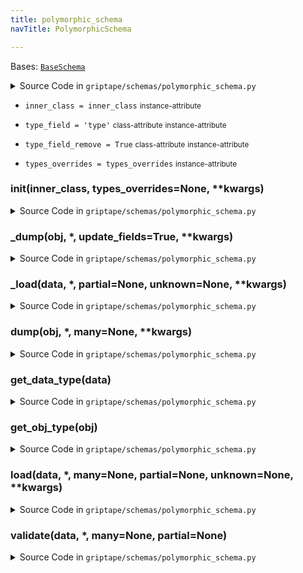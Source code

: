 ```yaml
---
title: polymorphic_schema
navTitle: PolymorphicSchema

---
```


<span id="griptape.schemas.polymorphic_schema.PolymorphicSchema"></span>

Bases:
 [`BaseSchema`](./#griptape.schemas.BaseSchema "BaseSchema (griptape.schemas.BaseSchema)")

<details><summary>Source Code in <code>griptape&#47;schemas&#47;polymorphic_schema.py</code></summary>

```python
class PolymorphicSchema(BaseSchema):
    """PolymorphicSchema is based on https://github.com/marshmallow-code/marshmallow-oneofschema."""

    def __init__(self, inner_class: Any, types_overrides: Optional[dict[str, type]] = None, **kwargs) -> None:
        super().__init__(**kwargs)

        self.inner_class = inner_class
        self.types_overrides = types_overrides

    type_field = "type"
    type_field_remove = True

    def get_obj_type(self, obj: Any) -> Any:
        """Returns name of the schema during dump() calls, given the object being dumped."""
        return obj.__class__.__name__

    def get_data_type(self, data: Any) -> Any:
        """Returns name of the schema during load() calls, given the data being loaded. Defaults to looking up `type_field` in the data."""
        data_type = data.get(self.type_field)
        if self.type_field in data and self.type_field_remove:
            data.pop(self.type_field)
        return data_type

    def dump(self, obj: Any, *, many: Any = None, **kwargs) -> Any:
        errors = {}
        result_data = []
        result_errors = {}
        many = self.many if many is None else bool(many)
        if not many:
            result = result_data = self._dump(obj, **kwargs)
        else:
            for idx, o in enumerate(obj):
                try:
                    result = self._dump(o, **kwargs)
                    result_data.append(result)
                except ValidationError as error:
                    result_errors[idx] = error.normalized_messages()
                    result_data.append(error.valid_data)

        result = result_data
        errors = result_errors

        if not errors:
            return result
        exc = ValidationError(errors, data=obj, valid_data=result)  # pyright: ignore[reportArgumentType]
        raise exc

    def _dump(self, obj: Any, *, update_fields: bool = True, **kwargs) -> Any:
        obj_type = self.get_obj_type(obj)

        if not obj_type:
            return (None, {"_schema": f"Unknown object class: {obj.__class__.__name__}"})

        type_schema = BaseSchema.from_attrs_cls(obj.__class__, types_overrides=self.types_overrides)

        if not type_schema:
            return None, {"_schema": f"Unsupported object type: {obj_type}"}

        schema = type_schema if isinstance(type_schema, Schema) else type_schema()

        schema.context.update(getattr(self, "context", {}))

        result = schema.dump(obj, many=False, **kwargs)

        if result is not None:
            result[self.type_field] = obj_type  # pyright: ignore[reportArgumentType,reportCallIssue]

        return result

    def load(self, data: Any, *, many: Any = None, partial: Any = None, unknown: Any = None, **kwargs) -> Any:
        errors = {}
        result_data = []
        result_errors = {}
        many = self.many if many is None else bool(many)
        if partial is None:
            partial = self.partial
        if not many:
            try:
                result = result_data = self._load(data, partial=partial, unknown=unknown, **kwargs)
            except ValidationError as error:
                result_errors = error.normalized_messages()
                result_data.append(error.valid_data)
        else:
            for idx, item in enumerate(data):
                try:
                    result = self._load(item, partial=partial, **kwargs)
                    result_data.append(result)
                except ValidationError as error:
                    result_errors[idx] = error.normalized_messages()
                    result_data.append(error.valid_data)

        result = result_data
        errors = result_errors

        if not errors:
            return result
        exc = ValidationError(errors, data=data, valid_data=result)
        raise exc

    def _load(self, data: Any, *, partial: Any = None, unknown: Any = None, **kwargs) -> Any:
        if not isinstance(data, dict):
            raise ValidationError({"_schema": f"Invalid data type: {data}"})

        data = dict(data)
        unknown = unknown or self.unknown
        data_type = self.get_data_type(data)

        if data_type is None:
            raise ValidationError({self.type_field: ["Missing data for required field."]})

        type_schema = self.inner_class.get_schema(data_type, module_name=data.get("module_name"))
        if not type_schema:
            raise ValidationError({self.type_field: [f"Unsupported value: {data_type}"]})

        schema = type_schema if isinstance(type_schema, Schema) else type_schema()

        schema.context.update(getattr(self, "context", {}))

        return schema.load(data, many=False, partial=partial, unknown=unknown, **kwargs)

    def validate(self, data: Any, *, many: Any = None, partial: Any = None) -> Any:  # pyright: ignore[reportIncompatibleMethodOverride]
        try:
            self.load(data, many=many, partial=partial)
        except ValidationError as ve:
            return ve.messages
        return {}
```

</details>

-   `inner_class = inner_class` <small>instance-attribute</small>  <span id="griptape.schemas.polymorphic_schema.PolymorphicSchema.inner_class"></span> 

-   `type_field = 'type'` <small>class-attribute</small> <small>instance-attribute</small>  <span id="griptape.schemas.polymorphic_schema.PolymorphicSchema.type_field"></span> 

-   `type_field_remove = True` <small>class-attribute</small> <small>instance-attribute</small>  <span id="griptape.schemas.polymorphic_schema.PolymorphicSchema.type_field_remove"></span> 

-   `types_overrides = types_overrides` <small>instance-attribute</small>  <span id="griptape.schemas.polymorphic_schema.PolymorphicSchema.types_overrides"></span> 

<span id="griptape.schemas.polymorphic_schema.PolymorphicSchema.__init__"></span>

### **init**(inner_class, types_overrides=None, \*\*kwargs)

<details><summary>Source Code in <code>griptape&#47;schemas&#47;polymorphic_schema.py</code></summary>

```python
def __init__(self, inner_class: Any, types_overrides: Optional[dict[str, type]] = None, **kwargs) -> None:
    super().__init__(**kwargs)

    self.inner_class = inner_class
    self.types_overrides = types_overrides
```

</details>

<span id="griptape.schemas.polymorphic_schema.PolymorphicSchema._dump"></span>

### \_dump(obj, \*, update_fields=True, \*\*kwargs)

<details><summary>Source Code in <code>griptape&#47;schemas&#47;polymorphic_schema.py</code></summary>

```python
def _dump(self, obj: Any, *, update_fields: bool = True, **kwargs) -> Any:
    obj_type = self.get_obj_type(obj)

    if not obj_type:
        return (None, {"_schema": f"Unknown object class: {obj.__class__.__name__}"})

    type_schema = BaseSchema.from_attrs_cls(obj.__class__, types_overrides=self.types_overrides)

    if not type_schema:
        return None, {"_schema": f"Unsupported object type: {obj_type}"}

    schema = type_schema if isinstance(type_schema, Schema) else type_schema()

    schema.context.update(getattr(self, "context", {}))

    result = schema.dump(obj, many=False, **kwargs)

    if result is not None:
        result[self.type_field] = obj_type  # pyright: ignore[reportArgumentType,reportCallIssue]

    return result
```

</details>

<span id="griptape.schemas.polymorphic_schema.PolymorphicSchema._load"></span>

### \_load(data, \*, partial=None, unknown=None, \*\*kwargs)

<details><summary>Source Code in <code>griptape&#47;schemas&#47;polymorphic_schema.py</code></summary>

```python
def _load(self, data: Any, *, partial: Any = None, unknown: Any = None, **kwargs) -> Any:
    if not isinstance(data, dict):
        raise ValidationError({"_schema": f"Invalid data type: {data}"})

    data = dict(data)
    unknown = unknown or self.unknown
    data_type = self.get_data_type(data)

    if data_type is None:
        raise ValidationError({self.type_field: ["Missing data for required field."]})

    type_schema = self.inner_class.get_schema(data_type, module_name=data.get("module_name"))
    if not type_schema:
        raise ValidationError({self.type_field: [f"Unsupported value: {data_type}"]})

    schema = type_schema if isinstance(type_schema, Schema) else type_schema()

    schema.context.update(getattr(self, "context", {}))

    return schema.load(data, many=False, partial=partial, unknown=unknown, **kwargs)
```

</details>

<span id="griptape.schemas.polymorphic_schema.PolymorphicSchema.dump"></span>

### dump(obj, \*, many=None, \*\*kwargs)

<details><summary>Source Code in <code>griptape&#47;schemas&#47;polymorphic_schema.py</code></summary>

```python
def dump(self, obj: Any, *, many: Any = None, **kwargs) -> Any:
    errors = {}
    result_data = []
    result_errors = {}
    many = self.many if many is None else bool(many)
    if not many:
        result = result_data = self._dump(obj, **kwargs)
    else:
        for idx, o in enumerate(obj):
            try:
                result = self._dump(o, **kwargs)
                result_data.append(result)
            except ValidationError as error:
                result_errors[idx] = error.normalized_messages()
                result_data.append(error.valid_data)

    result = result_data
    errors = result_errors

    if not errors:
        return result
    exc = ValidationError(errors, data=obj, valid_data=result)  # pyright: ignore[reportArgumentType]
    raise exc
```

</details>

<span id="griptape.schemas.polymorphic_schema.PolymorphicSchema.get_data_type"></span>

### get_data_type(data)

<details><summary>Source Code in <code>griptape&#47;schemas&#47;polymorphic_schema.py</code></summary>

```python
def get_data_type(self, data: Any) -> Any:
    """Returns name of the schema during load() calls, given the data being loaded. Defaults to looking up `type_field` in the data."""
    data_type = data.get(self.type_field)
    if self.type_field in data and self.type_field_remove:
        data.pop(self.type_field)
    return data_type
```

</details>

<span id="griptape.schemas.polymorphic_schema.PolymorphicSchema.get_obj_type"></span>

### get_obj_type(obj)

<details><summary>Source Code in <code>griptape&#47;schemas&#47;polymorphic_schema.py</code></summary>

```python
def get_obj_type(self, obj: Any) -> Any:
    """Returns name of the schema during dump() calls, given the object being dumped."""
    return obj.__class__.__name__
```

</details>

<span id="griptape.schemas.polymorphic_schema.PolymorphicSchema.load"></span>

### load(data, \*, many=None, partial=None, unknown=None, \*\*kwargs)

<details><summary>Source Code in <code>griptape&#47;schemas&#47;polymorphic_schema.py</code></summary>

```python
def load(self, data: Any, *, many: Any = None, partial: Any = None, unknown: Any = None, **kwargs) -> Any:
    errors = {}
    result_data = []
    result_errors = {}
    many = self.many if many is None else bool(many)
    if partial is None:
        partial = self.partial
    if not many:
        try:
            result = result_data = self._load(data, partial=partial, unknown=unknown, **kwargs)
        except ValidationError as error:
            result_errors = error.normalized_messages()
            result_data.append(error.valid_data)
    else:
        for idx, item in enumerate(data):
            try:
                result = self._load(item, partial=partial, **kwargs)
                result_data.append(result)
            except ValidationError as error:
                result_errors[idx] = error.normalized_messages()
                result_data.append(error.valid_data)

    result = result_data
    errors = result_errors

    if not errors:
        return result
    exc = ValidationError(errors, data=data, valid_data=result)
    raise exc
```

</details>

<span id="griptape.schemas.polymorphic_schema.PolymorphicSchema.validate"></span>

### validate(data, \*, many=None, partial=None)

<details><summary>Source Code in <code>griptape&#47;schemas&#47;polymorphic_schema.py</code></summary>

```python
def validate(self, data: Any, *, many: Any = None, partial: Any = None) -> Any:  # pyright: ignore[reportIncompatibleMethodOverride]
    try:
        self.load(data, many=many, partial=partial)
    except ValidationError as ve:
        return ve.messages
    return {}
```

</details>
